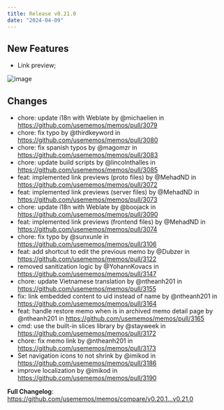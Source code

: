 ```yaml
---
title: Release v0.21.0
date: "2024-04-09"
---
```


## New Features

- Link preview;

![image](https://github.com/usememos/memos/assets/24653555/af7cef2c-8d82-45c8-8075-82593c92ef52)

## Changes

- chore: update i18n with Weblate by @michaelien in https://github.com/usememos/memos/pull/3079
- chore: fix typo by @thirdkeyword in https://github.com/usememos/memos/pull/3080
- chore: fix spanish typos by @magomzr in https://github.com/usememos/memos/pull/3083
- chore: update build scripts by @lincolnthalles in https://github.com/usememos/memos/pull/3085
- feat: implemented link previews (proto files) by @MehadND in https://github.com/usememos/memos/pull/3072
- feat: implemented link previews (server files) by @MehadND in https://github.com/usememos/memos/pull/3073
- chore: update i18n with Weblate by @boojack in https://github.com/usememos/memos/pull/3090
- feat: implemented link previews (frontend files) by @MehadND in https://github.com/usememos/memos/pull/3074
- chore: fix typo by @sunxunle in https://github.com/usememos/memos/pull/3106
- feat: add shortcut to edit the previous memo by @Dubzer in https://github.com/usememos/memos/pull/3122
- removed sanitization logic by @YohannKovacs in https://github.com/usememos/memos/pull/3147
- chore: update Vietnamese translation by @ntheanh201 in https://github.com/usememos/memos/pull/3155
- fix: link embedded content to uid instead of name by @ntheanh201 in https://github.com/usememos/memos/pull/3164
- feat: handle restore memo when is in archived memo detail page by @ntheanh201 in https://github.com/usememos/memos/pull/3165
- cmd: use the built-in slices library by @stayweek in https://github.com/usememos/memos/pull/3172
- chore: fix memo link by @ntheanh201 in https://github.com/usememos/memos/pull/3173
- Set navigation icons to not shrink by @imikod in https://github.com/usememos/memos/pull/3186
- improve localization by @imikod in https://github.com/usememos/memos/pull/3190

**Full Changelog**: https://github.com/usememos/memos/compare/v0.20.1...v0.21.0
